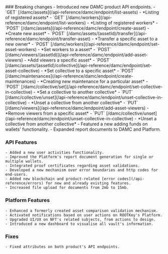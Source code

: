 <Accordion title="July 2024" defaultOpen>
  ### Breaking changes
    - Introduced new DAMC product API endpoints.
      - `GET` [/damc/assets](/api-reference/damc/endpoint/list-assets) - *Listing of registered assets*
      - `GET` [/damc/workers](/api-reference/damc/endpoint/list-workers) - *Listing of registered workers*
      - `POST` [/damc/assets](/api-reference/damc/endpoint/create-asset) - *Create new asset*
      - `POST` [/damc/assets/(assetId)/transfer](/api-reference/damc/endpoint/transfer-asset) - *Transfer a specific asset to a new owner*
      - `POST` [/damc/workers](/api-reference/damc/endpoint/set-asset-workers) - *Set workers to a asset*
      - `POST` [/damc/viewers/(assetId)](/api-reference/damc/endpoint/add-asset-viewers) - *Add viewers a specific asset*
      - `POST` [/damc/assets/(assetId)/collective](/api-reference/damc/endpoint/set-asset-collective) - *Set collective to a specific asset*
      - `POST` [/damc/maintenances](/api-reference/damc/endpoint/create-maintenances) - *Creating new maintenance for a particular asset*
      - `POST` [/damc/collective/set](/api-reference/damc/endpoint/set-collective-in-collective) - *Set a collective to another collective*
      - `PUT` [/damc/collective/unset](/api-reference/damc/endpoint/unset-collective-in-collective) - *Unset a collective  from another collective*
      - `PUT` [/damc/viewers](/api-reference/damc/endpoint/add-asset-viewers) - *Remove viewers from a specific asset*
      - `PUT` [/damc/collective/unset](/api-reference/damc/endpoint/unset-collective-in-collective) - *Unset a collective  from another collective*
    - Featured a new adding funds on wallets' functionality.
    - Expanded report documents to DAMC and Platform.

  ### API Features
    - Added a new user activities functionality.
    - Improved the Platform's report document generation for single or multiple wallets.
    - Integrated proof certificates regarding asset validations.
    - Developed a new mechanism over error boundaries and http codes for end-users.
    - Added new blockchain and product-related [error codes](/api-reference/errors) for new and already existing features.
    - Increased file upload for documents from 2mb to 15mb.

  ### Platform Features
    - Enhanced a formerly created asset comparison validation mechanism.
    - Activated notifications based on user actions on ROOTKey's Platform.
    - Upgraded UI/UX on NFT's related subjects, from actions to design.
    - Introduced a new dashboard to visualise all vault's information.

  ### Fixes
    - Fixed attributes on both product's API endpoints.


</Accordion>
